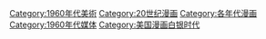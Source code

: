 [[Category:1960年代美術|Category:1960年代美術]]
[[Category:20世纪漫画|Category:20世纪漫画]]
[[Category:各年代漫画|Category:各年代漫画]]
[[Category:1960年代媒体|Category:1960年代媒体]]
[[Category:美国漫画白银时代|Category:美国漫画白银时代]]
